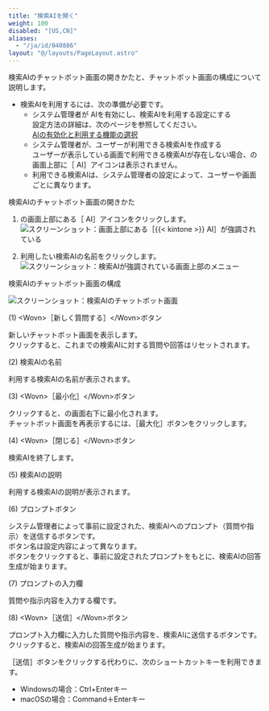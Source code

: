 ```yaml
---
title: "検索AIを開く"
weight: 100
disabled: "[US,CN]"
aliases:
  - "/ja/id/040886"
layout: "@/layouts/PageLayout.astro"
---
```




検索AIのチャットボット画面の開きかたと、チャットボット画面の構成について説明します。

<Note>

* 検索AIを利用するには、次の準備が必要です。
  * <Kintone />システム管理者が<Kintone /> AIを有効にし、検索AIを利用する設定にする  
    設定方法の詳細は、次のページを参照してください。  
    [<Kintone /> AIの有効化と利用する機能の選択](/k/ja/id/040869.html)
  * <Kintone />システム管理者が、ユーザーが利用できる検索AIを作成する  
    ユーザーが表示している画面で利用できる検索AIが存在しない場合、<Kintone />の画面上部に<Wovn>［<Kintone /> AI］</Wovn>アイコンは表示されません。
  * 利用できる検索AIは、<Kintone />システム管理者の設定によって、ユーザーや画面ごとに異なります。

</Note>

<Heading id="assist_usage_open_search_10">検索AIのチャットボット画面の開きかた</Heading>

1. <Kintone />の画面上部にある<Wovn>［<Kintone /> AI］</Wovn>アイコンをクリックします。  
   <Img src="/k/kintone/img-ja/open_search_01.png" alt="スクリーンショット：画面上部にある［{{&lt; kintone &gt;}} AI］が強調されている" />

1. 利用したい検索AIの名前をクリックします。  
   <Img src="/k/kintone/img-ja/open_search_02.png" alt="スクリーンショット：検索AIが強調されている画面上部のメニュー" />

<Heading id="assist_usage_open_search_20">検索AIのチャットボット画面の構成</Heading>

<Img src="/k/kintone/img-ja/open_search_03.png" alt="スクリーンショット：検索AIのチャットボット画面" />

<Heading level={3} id="assist_usage_open_search_2010">(1) &lt;Wovn&gt;［新しく質問する］&lt;/Wovn&gt;ボタン</Heading>

新しいチャットボット画面を表示します。  
クリックすると、これまでの検索AIに対する質問や回答はリセットされます。

<Heading level={3} id="assist_usage_open_search_2020">(2) 検索AIの名前</Heading>

利用する検索AIの名前が表示されます。

<Heading level={3} id="assist_usage_open_search_2030">(3) &lt;Wovn&gt;［最小化］&lt;/Wovn&gt;ボタン</Heading>

クリックすると、<Kintone />の画面右下に最小化されます。  
チャットボット画面を再表示するには、<Wovn>［最大化］</Wovn>ボタンをクリックします。

<Heading level={3} id="assist_usage_open_search_2040">(4) &lt;Wovn&gt;［閉じる］&lt;/Wovn&gt;ボタン</Heading>

検索AIを終了します。

<Heading level={3} id="assist_usage_open_search_2050">(5) 検索AIの説明</Heading>

利用する検索AIの説明が表示されます。

<Heading level={3} id="assist_usage_open_search_2060">(6) プロンプトボタン</Heading>

<Kintone />システム管理者によって事前に設定された、検索AIへのプロンプト（質問や指示）を送信するボタンです。  
ボタン名は設定内容によって異なります。  
ボタンをクリックすると、事前に設定されたプロンプトをもとに、検索AIの回答生成が始まります。

<Heading level={3} id="assist_usage_open_search_2070">(7) プロンプトの入力欄</Heading>

質問や指示内容を入力する欄です。

<Heading level={3} id="assist_usage_open_search_2080">(8) &lt;Wovn&gt;［送信］&lt;/Wovn&gt;ボタン</Heading>

プロンプト入力欄に入力した質問や指示内容を、検索AIに送信するボタンです。
クリックすると、検索AIの回答生成が始まります。

<Hint>

<Wovn>［送信］</Wovn>ボタンをクリックする代わりに、次のショートカットキーを利用できます。

* Windowsの場合：Ctrl+Enterキー
* macOSの場合：Command＋Enterキー

</Hint>
